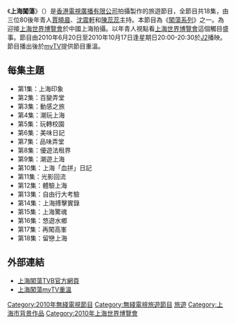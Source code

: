 {{無綫節目
| 中文節目名=上海闖蕩
| 英文節目名={{lang|en|When in Shanghai}}
| 圖片=[[File:When_in_Shanghai.jpg|300px]]
| J2首播日期=2010年6月20日-10月17日
| J2首播時間=逢星期日20:00-20:30（連廣告）
| 監製=[[謝英偉|謝英偉]]
| 編審=[[文月清|文月清]]、[[鄭月明|鄭月明]]
| 集數=18
| 類型=旅遊 / 世博會特備節目
| 外景={{CHN}}[[上海|上海]]
| 製作公司=[[香港|香港]][[電視廣播有限公司|電視廣播有限公司]]
| 主持=[[賈曉晨|賈曉晨]]、[[沈震軒|沈震軒]]、[[陳蕊蕊|陳蕊蕊]]
| 網頁=http://programme.tvb.com/foodandtravel/wheninshanghai/
| 相關節目=[[首都闖蕩|首都闖蕩]]（2008年）<br/>[[廣州闖蕩|廣州闖蕩]]（2011年）<br>[[台灣闖蕩|台灣闖蕩]]（2012年）<br>[[深圳闖蕩|深圳闖蕩]]（2013年）
}}
《'''上海闖蕩'''》（{{lang-en|'''When in Shanghai'''}}）是[[香港|香港]][[電視廣播有限公司|電視廣播有限公司]]拍攝製作的旅遊節目，全節目共18集，由三位80後年青人[[賈曉晨|賈曉晨]]、[[沈震軒|沈震軒]]和[[陳蕊蕊|陳蕊蕊]]主持。本節目為《[[闖蕩系列|闖蕩系列]]》之一。為迎接[[上海世界博覽會|上海世界博覽會]]於中國上海拍攝。以年青人視點看[[上海世界博覽會|上海世界博覽會]]這個觸目盛事。節目由2010年6月20日至2010年10月17日逢星期日20:00-20:30於[[J2|J2]]播映。節目播出後於[[myTV|myTV]]提供節目重溫。

== 每集主題==
*第1集：上海印象
*第2集：百變弄堂
*第3集：動感之旅
*第4集：潮玩上海
*第5集：玩轉校園
*第6集：美味日記
*第7集：品味弄堂
*第8集：優遊法租界
*第9集：潮遊上海
*第10集：上海「血拼」日記
*第11集：光影回流
*第12集：體驗上海
*第13集：自由行大考驗
*第14集：上海搏擊實錄
*第15集：上海驚魂
*第16集：悠遊水鄉
*第17集：再闖高峯
*第18集：留戀上海

== 外部連結 ==
*[http://programme.tvb.com/foodandtravel/wheninshanghai/ 上海闖蕩TVB官方網頁]{{Wayback|url=http://programme.tvb.com/foodandtravel/wheninshanghai/ |date=20111128201926 }}
*[https://web.archive.org/web/20100612181345/http://event.tvb.com/expo2010/ 上海闖蕩myTV重溫]

{{hk-tv-stub}}

[[Category:2010年無綫電視節目|Category:2010年無綫電視節目]]
[[Category:無綫電視旅遊節目|Category:無綫電視旅遊節目]]
[[Category:J2節目|旅遊]]
[[Category:上海市背景作品|Category:上海市背景作品]]
[[Category:2010年上海世界博覽會|Category:2010年上海世界博覽會]]